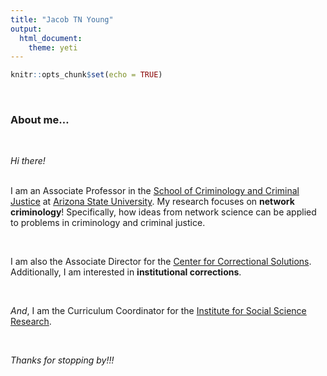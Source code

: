```yaml
---
title: "Jacob TN Young"
output: 
  html_document:
    theme: yeti
---
```


```r
knitr::opts_chunk$set(echo = TRUE)
```

<br>

### About me...

<br>

*Hi there!* 

<br>
I am an Associate Professor in the [School of Criminology and Criminal Justice](https://ccj.asu.edu/) at [Arizona State University](https://asu.edu). My research focuses on **network criminology**! Specifically, how ideas from network science can be applied to problems in criminology and criminal justice. 

<br>

I am also the  Associate Director for the [Center for Correctional Solutions](https://ccj.asu.edu/ccs). Additionally, I am interested in **institutional corrections**.

<br>

*And*, I am the Curriculum Coordinator for the [Institute for Social Science Research](https://issr.asu.edu).    

<br>

*Thanks for stopping by!!!*
